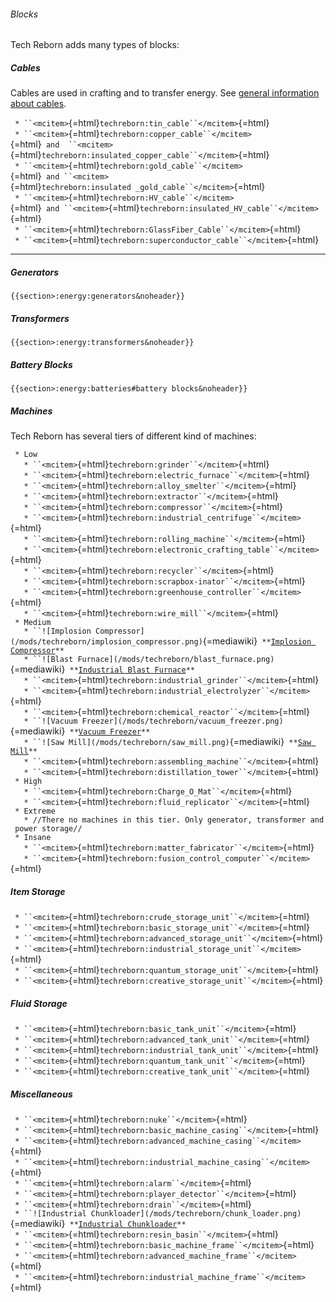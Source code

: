###### Blocks

Tech Reborn adds many types of blocks:

##### Cables

Cables are used in crafting and to transfer energy. See [general
information about cables](energy:cables "wikilink").

` * ``<mcitem>`{=html}`techreborn:tin_cable``</mcitem>`{=html}\
` * ``<mcitem>`{=html}`techreborn:copper_cable``</mcitem>`{=html}` and  ``<mcitem>`{=html}`techreborn:insulated_copper_cable``</mcitem>`{=html}\
` * ``<mcitem>`{=html}`techreborn:gold_cable``</mcitem>`{=html}` and ``<mcitem>`{=html}`techreborn:insulated _gold_cable``</mcitem>`{=html}` `\
` * ``<mcitem>`{=html}`techreborn:HV_cable``</mcitem>`{=html}` and ``<mcitem>`{=html}`techreborn:insulated_HV_cable``</mcitem>`{=html}` `\
` * ``<mcitem>`{=html}`techreborn:GlassFiber_Cable``</mcitem>`{=html}\
` * ``<mcitem>`{=html}`techreborn:superconductor_cable``</mcitem>`{=html}` `

------------------------------------------------------------------------

##### Generators

```{=mediawiki}
{{section>:energy:generators&noheader}}
```
##### Transformers

```{=mediawiki}
{{section>:energy:transformers&noheader}}
```
##### Battery Blocks

```{=mediawiki}
{{section>:energy:batteries#battery blocks&noheader}}
```
##### Machines

Tech Reborn has several tiers of different kind of machines:

` * Low`\
`   * ``<mcitem>`{=html}`techreborn:grinder``</mcitem>`{=html}\
`   * ``<mcitem>`{=html}`techreborn:electric_furnace``</mcitem>`{=html}\
`   * ``<mcitem>`{=html}`techreborn:alloy_smelter``</mcitem>`{=html}\
`   * ``<mcitem>`{=html}`techreborn:extractor``</mcitem>`{=html}\
`   * ``<mcitem>`{=html}`techreborn:compressor``</mcitem>`{=html}\
`   * ``<mcitem>`{=html}`techreborn:industrial_centrifuge``</mcitem>`{=html}\
`   * ``<mcitem>`{=html}`techreborn:rolling_machine``</mcitem>`{=html}\
`   * ``<mcitem>`{=html}`techreborn:electronic_crafting_table``</mcitem>`{=html}\
`   * ``<mcitem>`{=html}`techreborn:recycler``</mcitem>`{=html}\
`   * ``<mcitem>`{=html}`techreborn:scrapbox-inator``</mcitem>`{=html}\
`   * ``<mcitem>`{=html}`techreborn:greenhouse_controller``</mcitem>`{=html}\
`   * ``<mcitem>`{=html}`techreborn:wire_mill``</mcitem>`{=html}\
` * Medium`\
`   * ``![Implosion Compressor](/mods/techreborn/implosion_compressor.png)`{=mediawiki}` **`[`Implosion Compressor`](blocks:implosion_compressor "wikilink")`**`\
`   * ``![Blast Furnace](/mods/techreborn/blast_furnace.png)`{=mediawiki}` **`[`Industrial Blast Furnace`](blocks:blast_furnace "wikilink")`**`\
`   * ``<mcitem>`{=html}`techreborn:industrial_grinder``</mcitem>`{=html}\
`   * ``<mcitem>`{=html}`techreborn:industrial_electrolyzer``</mcitem>`{=html}\
`   * ``<mcitem>`{=html}`techreborn:chemical_reactor``</mcitem>`{=html}\
`   * ``![Vacuum Freezer](/mods/techreborn/vacuum_freezer.png)`{=mediawiki}` **`[`Vacuum Freezer`](blocks:vacuum_freezer "wikilink")`**`\
`   * ``![Saw Mill](/mods/techreborn/saw_mill.png)`{=mediawiki}` **`[`Saw Mill`](blocks:saw_mill "wikilink")`**`\
`   * ``<mcitem>`{=html}`techreborn:assembling_machine``</mcitem>`{=html}\
`   * ``<mcitem>`{=html}`techreborn:distillation_tower``</mcitem>`{=html}\
` * High`\
`   * ``<mcitem>`{=html}`techreborn:Charge_O_Mat``</mcitem>`{=html}\
`   * ``<mcitem>`{=html}`techreborn:fluid_replicator``</mcitem>`{=html}\
` * Extreme`\
`   * //There no machines in this tier. Only generator, transformer and power storage//`\
` * Insane`\
`   * ``<mcitem>`{=html}`techreborn:matter_fabricator``</mcitem>`{=html}\
`   * ``<mcitem>`{=html}`techreborn:fusion_control_computer``</mcitem>`{=html}

##### Item Storage

` * ``<mcitem>`{=html}`techreborn:crude_storage_unit``</mcitem>`{=html}\
` * ``<mcitem>`{=html}`techreborn:basic_storage_unit``</mcitem>`{=html}\
` * ``<mcitem>`{=html}`techreborn:advanced_storage_unit``</mcitem>`{=html}\
` * ``<mcitem>`{=html}`techreborn:industrial_storage_unit``</mcitem>`{=html}\
` * ``<mcitem>`{=html}`techreborn:quantum_storage_unit``</mcitem>`{=html}\
` * ``<mcitem>`{=html}`techreborn:creative_storage_unit``</mcitem>`{=html}

##### Fluid Storage

` * ``<mcitem>`{=html}`techreborn:basic_tank_unit``</mcitem>`{=html}\
` * ``<mcitem>`{=html}`techreborn:advanced_tank_unit``</mcitem>`{=html}\
` * ``<mcitem>`{=html}`techreborn:industrial_tank_unit``</mcitem>`{=html}\
` * ``<mcitem>`{=html}`techreborn:quantum_tank_unit``</mcitem>`{=html}\
` * ``<mcitem>`{=html}`techreborn:creative_tank_unit``</mcitem>`{=html}

##### Miscellaneous

` * ``<mcitem>`{=html}`techreborn:nuke``</mcitem>`{=html}\
` * ``<mcitem>`{=html}`techreborn:basic_machine_casing``</mcitem>`{=html}\
` * ``<mcitem>`{=html}`techreborn:advanced_machine_casing``</mcitem>`{=html}\
` * ``<mcitem>`{=html}`techreborn:industrial_machine_casing``</mcitem>`{=html}\
` * ``<mcitem>`{=html}`techreborn:alarm``</mcitem>`{=html}\
` * ``<mcitem>`{=html}`techreborn:player_detector``</mcitem>`{=html}\
` * ``<mcitem>`{=html}`techreborn:drain``</mcitem>`{=html}\
` * ``![Industrial Chunkloader](/mods/techreborn/chunk_loader.png)`{=mediawiki}` **`[`Industrial Chunkloader`](blocks:industrial_chunkloader "wikilink")`**`\
` * ``<mcitem>`{=html}`techreborn:resin_basin``</mcitem>`{=html}\
` * ``<mcitem>`{=html}`techreborn:basic_machine_frame``</mcitem>`{=html}\
` * ``<mcitem>`{=html}`techreborn:advanced_machine_frame``</mcitem>`{=html}\
` * ``<mcitem>`{=html}`techreborn:industrial_machine_frame``</mcitem>`{=html}
